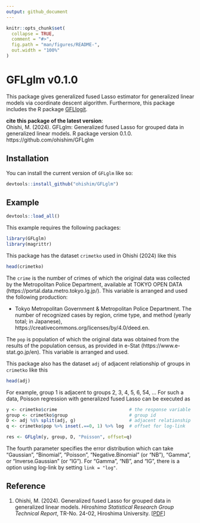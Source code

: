 ```yaml
---
output: github_document
---
```


<!-- README.md is generated from README.Rmd. Please edit that file -->

```r
knitr::opts_chunk$set(
  collapse = TRUE,
  comment = "#>",
  fig.path = "man/figures/README-",
  out.width = "100%"
)
```

# GFLglm v0.1.0

<!-- badges: start -->
<!-- badges: end -->

This package gives generalized fused Lasso estimator for generalized linear models via coordinate descent algorithm.
Furthermore, this package includes the R package [GFLlogit](https://github.com/ohishim/GFLlogit).

**cite this package of the latest version**:  
Ohishi, M. (2024).
GFLglm: Generalized fused Lasso for grouped data in generalized linear models.
R package version 0.1.0.
https://github.com/ohishim/GFLglm

## Installation

You can install the current version of `GFLglm` like so:

``` r
devtools::install_github("ohishim/GFLglm")
```

## Example

```r
devtools::load_all()
```

This example requires the following packages:

```r
library(GFLglm)
library(magrittr)
```

This package has the dataset `crimetko` used in Ohishi (2024) like this

```r
head(crimetko)
```

The `crime` is the number of crimes of which the original data was collected by the Metropolitan Police Department, available at TOKYO OPEN DATA (https://portal.data.metro.tokyo.lg.jp/).
This variable is arranged and used the following production:   

- Tokyo Metropolitan Government & Metropolitan Police Department. The number of recognized cases by region, crime type, and method (yearly total; in Japanese), https://creativecommons.org/licenses/by/4.0/deed.en.  

The `pop` is population of which the original data was obtained from the results of the population census, as provided in e-Stat (https://www.e-stat.go.jp/en).
This variable is arranged and used.

This package also has the dataset `adj` of adjacent relationship of groups in `crimetko` like this
```r
head(adj)
```

For example, group 1 is adjacent to groups 2, 3, 4, 5, 6, 54, ... For such a data, Poisson regression with generalized fused Lasso can be executed as
```r
y <- crimetko$crime                           # the response variable  
group <- crimetko$group                       # group id
D <- adj %$% split(adj, g)                    # adjacent relationship
q <- crimetko$pop %>% inset(.==0, 1) %>% log  # offset for log-link

res <- GFLglm(y, group, D, "Poisson", offset=q)
```

The fourth parameter specifies the error distribution which can take "Gaussian", "Binomial", "Poisson", "Negative.Binomial" (or "NB"), "Gamma", or "Inverse.Gaussian" (or "IG").
For "Gamma", "NB", and "IG", there is a option using log-link by setting `link = "log"`.

## Reference

1. Ohishi, M. (2024).
Generalized fused Lasso for grouped data in generalized linear models.
*Hiroshima Statistical Research Group Technical Report*, TR-No. 24-02, Hiroshima University.
[[PDF](http://www.math.sci.hiroshima-u.ac.jp/stat/TR/TR21/TR24-02.pdf)]

